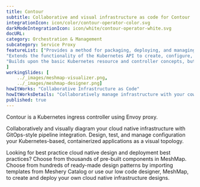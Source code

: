 ```yaml
---
title: Contour  
subtitle: Collaborative and visual infrastructure as code for Contour
integrationIcon: icon/color/contour-operator-color.svg
darkModeIntegrationIcon: icon/white/contour-operator-white.svg
docURL: 
category: Orchestration & Management
subcategory: Service Proxy
featureList: ["Provides a method for packaging, deploying, and managing Contour.",
"Extends the functionality of the Kubernetes API to create, configure, and manage instances of Contour on behalf of users.",
"Builds upon the basic Kubernetes resource and controller concepts, but includes domain-specific knowledge to automate the entire lifecycle of Contour."
]
workingSlides: [
    ../_images/meshmap-visualizer.png,
    ../_images/meshmap-designer.png]
howItWorks: "Collaborative Infrastructure as Code"
howItWorksDetails: "Collaboratively manage infrastructure with your coworkers synchronously sharing the same designs."
published: true
---
```

<p>
    Contour is a Kubernetes ingress controller using Envoy proxy.
</p>
<p>
    Collaboratively and visually diagram your cloud native infrastructure with GitOps-style pipeline integration. Design, test, and manage configuration your Kubernetes-based, containerized applications as a visual topology.
</p>
<p>
    Looking for best practice cloud native design and deployment best practices? Choose from thousands of pre-built components in MeshMap. Choose from hundreds of ready-made design patterns by importing templates from Meshery Catalog or use our low code designer, MeshMap, to create and deploy your own cloud native infrastructure designs.
</p>